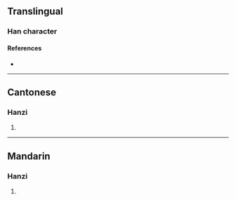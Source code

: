 {{character info/new}}
==Translingual==

===Han character===
{{Han char|rn=94|rad=犬|as=05|sn=8|four=44260|canj=KHJR|ids=⿰犭古}}

====References====
* {{Han ref|kx=0709.181|dkj=20360|dj=1122.060|hdz=21339.020|uh=72DC|ud=29404|bh=CD60|bd=52576}}

----

==Cantonese==

===Hanzi===
{{yue-hanzi|jyut=|y=gu2}}

# {{defn|lang=yue|sort=犬05}}

----

==Mandarin==

===Hanzi===
{{cmn-hanzi|pin=[[gǔ]] ([[gu3]])|wg=ku<sup>3</sup>}}

# {{defn|lang=cmn|sort=犬05}}